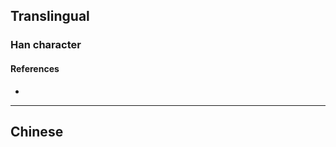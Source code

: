 {{also|桟|棧}}
{{character info/new}}
==Translingual==
{{Han simplified forms|棧|桟|栈}}

===Han character===
{{Han char|rn=75|rad=木|as=05|sn=9|four=|canj=DIJ|ids=⿰木戋}}

====References====
* {{Han ref|kx=0521.121|hdz=21176.100|uh=6808|ud=26632}}

----

==Chinese==
{{zh-see|棧}}